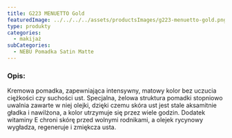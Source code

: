 ```yaml
---
title: G223 MENUETTO Gold
featuredImage: ../../../../assets/productsImages/g223-menuetto-gold.png
type: produkty
categories:
  - makijaż
subCategories:
  - NEBU Pomadka Satin Matte
---
```


<h3>Opis:</h3>

Kremowa pomadka, zapewniająca intensywny, matowy kolor bez uczucia ciężkości czy suchości ust. Specjalna, żelowa struktura pomadki stopniowo uwalnia zawarte w niej olejki, dzięki czemu skóra ust jest stale aksamitnie gładka i nawilżona, a kolor utrzymuje się przez wiele godzin.
Dodatek witaminy E chroni skórę przed wolnymi rodnikami, a olejek rycynowy wygładza, regeneruje i zmiękcza usta.
